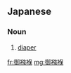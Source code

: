 ==Japanese==
{{ja-kanjitab|お|む|つ|yomi=kun}}

===Noun===
{{ja-noun|おむつ}}

# [[diaper]]

[[fr:御襁褓]]
[[mg:御襁褓]]